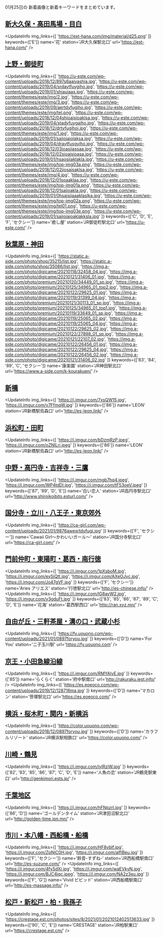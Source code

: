 

01月25日の
新着画像と新着キーワードをまとめています。

<DmmAffiliateIns />

## [新大久保・高田馬場・目白](/busty/0020)
<UpdateInfo
    img_links={[
    'https://est-hana.com/img/material/d25.png'
    ]}
    keywords={['E']}
    name='花'
    station='JR大久保駅北口'
    url='https://est-hana.com/'
/>
<DmmAffiliateIns />

## [上野・御徒町](/busty/0070)
<UpdateInfo
    img_links={[
    'https://u-este.com/wp-content/uploads/2018/12/897s6aaiyashia.jpg',
    'https://u-este.com/wp-content/uploads/2019/04/srdaytfuygiho.jpg',
    'https://u-este.com/wp-content/uploads/2019/01/shiauiaas.jpg',
    'https://u-este.com/wp-content/themes/este/img/2.jpg',
    'https://u-este.com/wp-content/themes/este/img/3.jpg',
    'https://u-este.com/wp-content/uploads/2019/09/aertdyfugiho.jpg',
    'https://u-este.com/wp-content/themes/este/img/tel.png',
    'https://u-este.com/wp-content/uploads/2018/12/04shioajsioaklsa.jpg',
    'https://u-este.com/wp-content/uploads/2019/04/stadyfuygaiho.jpg',
    'https://u-este.com/wp-content/uploads/2018/12/drtyfugihoj.jpg',
    'https://u-este.com/wp-content/themes/este/img/1.jpg',
    'https://u-este.com/wp-content/uploads/2019/01/sajiojaiolaksa.jpg',
    'https://u-este.com/wp-content/uploads/2019/04/draytfusgyiho.jpg',
    'https://u-este.com/wp-content/uploads/2018/12/03ioasjiassaa.jpg',
    'https://u-este.com/wp-content/uploads/2018/12/02sioajsioasa.jpg',
    'https://u-este.com/wp-content/uploads/2019/01/hsaosjiaklakla.jpg',
    'https://u-este.com/wp-content/themes/este/img/top-img03a.png',
    'https://u-este.com/wp-content/uploads/2018/12/02jiosajsaklsa.jpg',
    'https://u-este.com/wp-content/themes/este/img/4.jpg',
    'https://u-este.com/wp-content/uploads/2018/12/01soaaklaa.jpg',
    'https://u-este.com/wp-content/themes/este/img/top-img01a.png',
    'https://u-este.com/wp-content/uploads/2018/12/01sajioakla.jpg',
    'https://u-este.com/wp-content/uploads/2019/01/0hsaisjiaaaklaslka.jpg',
    'https://u-este.com/wp-content/themes/este/img/top-img02a.png',
    'https://u-este.com/wp-content/themes/este/img/tel01.png',
    'https://u-este.com/wp-content/themes/este/img/top-img03e.png',
    'https://u-este.com/wp-content/uploads/2019/01/sajiojaioaklakksla.jpg'
    ]}
    keywords={['C', 'D', 'E', 'F', 'セクシー']}
    name='癒し屋'
    station='JR御徒町駅北口'
    url='https://u-este.com/'
/>
<DmmAffiliateIns />

## [秋葉原・神田](/busty/0080)
<UpdateInfo
    img_links={[
    'https://static.a-side.com/photo/shop/35215/list.jpg',
    'https://static.a-side.com/photo/shop/35086/list.jpg',
    'https://img.a-side.com/photo/digicame/20210118/32458_04.jpg',
    'https://img.a-side.com/photo/digicame/20210121/31406_01.jpg',
    'https://img.a-side.com/photo/premium/20210120/34449_01_sp.jpg',
    'https://img.a-side.com/photo/premium/20210125/34965_01_top2.jpg',
    'https://img.a-side.com/photo/digicame/20210122/29625_01.jpg',
    'https://img.a-side.com/photo/digicame/20210119/31399_04.jpg',
    'https://img.a-side.com/photo/premium/20210121/30113_01_sp.jpg',
    'https://img.a-side.com/photo/premium/20210125/34965_01_top1.jpg',
    'https://img.a-side.com/photo/premium/20210119/33649_01_sp.jpg',
    'https://img.a-side.com/photo/digicame/20210119/25065_02.jpg',
    'https://img.a-side.com/photo/digicame/20210119/25065_04.jpg',
    'https://img.a-side.com/photo/digicame/20210122/29625_02.jpg',
    'https://img.a-side.com/photo/premium/20210122/27898_01_sp.jpg',
    'https://img.a-side.com/photo/digicame/20210121/22107_02.jpg',
    'https://img.a-side.com/photo/digicame/20210122/26456_01.jpg',
    'https://img.a-side.com/photo/digicame/20210122/29625_04.jpg',
    'https://img.a-side.com/photo/digicame/20210122/26456_02.jpg',
    'https://img.a-side.com/photo/digicame/20210121/31406_02.jpg'
    ]}
    keywords={['83', '84', '89', 'C', 'セクシー']}
    name='康楽園'
    station='JR神田駅北口'
    url='https://www.a-side.com/k-kourakuen/'
/>
<DmmAffiliateIns />

## [新橋](/busty/0100)
<UpdateInfo
    img_links={[
    'https://i.imgur.com/7xsQW15.jpg',
    'https://i.imgur.com/y7FfmqW.jpg'
    ]}
    keywords={['86']}
    name='LEON'
    station='JR新橋駅烏森口'
    url='http://es-leon.link/'
/>
<DmmAffiliateIns />

## [浜松町・田町](/busty/0110)
<UpdateInfo
    img_links={[
    'https://i.imgur.com/bDzmRzP.jpeg',
    'https://i.imgur.com/oZNlLri.jpeg'
    ]}
    keywords={['86']}
    name='LEON'
    station='JR新橋駅烏森口'
    url='http://es-leon.link/'
/>
<DmmAffiliateIns />

## [中野・高円寺・吉祥寺・三鷹](/busty/0180)
<UpdateInfo
    img_links={[
    'https://i.imgur.com/mgb7hq4.jpeg',
    'https://i.imgur.com/WP4tdDl.jpg',
    'https://i.imgur.com/tF53oeV.jpeg'
    ]}
    keywords={['87', '89', 'D', 'E']}
    name='白い恋人'
    station='JR高円寺駅北口'
    url='http://www.shiroikoibito.esturl.com/'
/>
<DmmAffiliateIns />

## [国分寺・立川・八王子・東京郊外](/busty/0200)
<UpdateInfo
    img_links={[
    'https://ca-girl.com/wp-content/uploads/2021/01/9876awesrtdyfugi.jpg'
    ]}
    keywords={['F', 'セクシー']}
    name='Cawaii Girl～かわいいガール～'
    station='JR国分寺駅北口'
    url='https://ca-girl.com/'
/>
<DmmAffiliateIns />

## [門前仲町・東陽町・葛西・南行徳](/busty/0240)
<UpdateInfo
    img_links={[
    'https://i.imgur.com/1pXsboM.jpg',
    'https://i.imgur.com/eySjQtt.jpg',
    'https://i.imgur.com/AXeOJvc.jpg',
    'https://i.imgur.com/Jo47gVF.jpg'
    ]}
    keywords={['F', 'セクシー']}
    name='Aries アリエス'
    station='行徳駅北口'
    url='http://es-chinese.info/'
/>
<UpdateInfo
    img_links={[
    'https://i.imgur.com/lG8avW2.jpg',
    'https://i.imgur.com/y3gduFt.jpg'
    ]}
    keywords={['83', '85', '86', '87', '89', 'C', 'D', 'E']}
    name='花海'
    station='葛西駅西口'
    url='http://ran.xyz.mn/'
/>
<DmmAffiliateIns />

## [自由が丘・三軒茶屋・溝の口・武蔵小杉](/busty/0250)
<UpdateInfo
    img_links={[
    'https://fy.uouono.com/wp-content/uploads/2021/01/0897foryou.jpg'
    ]}
    keywords={['D']}
    name='For You'
    station='二子玉川駅'
    url='https://fy.uouono.com'
/>
<DmmAffiliateIns />

## [京王・小田急線沿線](/busty/0260)
<UpdateInfo
    img_links={[
    'https://i.imgur.com/RMYAlvE.jpg'
    ]}
    keywords={['85']}
    name='らくらく'
    station='府中駅南口'
    url='http://rakuraku.iest.info/'
/>
<UpdateInfo
    img_links={[
    'https://es.eoeoco.com/wp-content/uploads/2019/12/128716ma.jpg'
    ]}
    keywords={['D']}
    name='マカロン'
    station='笹塚駅北口'
    url='https://es.eoeoco.com/'
/>
<DmmAffiliateIns />

## [横浜・桜木町・関内・新横浜](/busty/0310)
<UpdateInfo
    img_links={[
    'https://color.uouono.com/wp-content/uploads/2018/12/0897foryou.jpg'
    ]}
    keywords={['D']}
    name='カラフルリゾート'
    station='JR横浜駅相鉄口'
    url='https://color.uouono.com/'
/>
<DmmAffiliateIns />

## [川崎・鶴見](/busty/0320)
<UpdateInfo
    img_links={[
    'https://i.imgur.com/iylRzjW.jpg'
    ]}
    keywords={['82', '83', '85', '86', '87', 'C', 'D', 'E']}
    name='人魚の恋'
    station='JR鶴見駅東口'
    url='http://genkimori.ests.jp/'
/>
<DmmAffiliateIns />

## [千葉地区](/busty/0500)
<UpdateInfo
    img_links={[
    'https://i.imgur.com/hFNpzrl.jpg'
    ]}
    keywords={['86', 'D']}
    name='ゴールデンタイム'
    station='JR津田沼駅北口'
    url='http://golden-time.jpn.mn/'
/>
<DmmAffiliateIns />

## [市川・本八幡・西船橋・船橋](/busty/0510)
<UpdateInfo
    img_links={[
    'https://i.imgur.com/HF8vblf.jpg',
    'https://i.imgur.com/ZpNjC0H.jpg',
    'https://i.imgur.com/aIflBeu.jpg'
    ]}
    keywords={['F', 'セクシー']}
    name='鈴音-すずね-'
    station='JR西船橋駅南口'
    url='http://es-suzune.com/'
/>
<UpdateInfo
    img_links={[
    'https://i.imgur.com/4fySdXi.jpg',
    'https://i.imgur.com/waEVkyN.jpg',
    'https://i.imgur.com/BJC4iqc.jpeg',
    'https://i.imgur.com/NA2z3eu.jpg'
    ]}
    keywords={['F', 'G']}
    name='Vivid ビビッド'
    station='JR西船橋駅南口'
    url='http://es-massage.info/'
/>
<DmmAffiliateIns />

## [松戸・新松戸・柏・我孫子](/busty/0520)
<UpdateInfo
    img_links={[
    'https://crestage.est.cm/photos/sites/8/2021/01/2021012402513633.jpg'
    ]}
    keywords={['90', 'C', 'E']}
    name='CRESTAGE'
    station='JR柏駅東口'
    url='https://crestage.est.cm/'
/>
<DmmAffiliateIns />

<DmmAffiliateScript />
